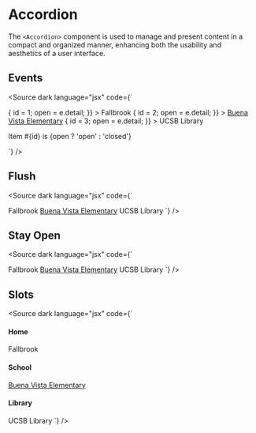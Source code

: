 
<Meta title="Components/Accordion" />

# Accordion

The `<Accordion>` component is used to manage and present content in a compact and organized manner, enhancing both the usability and aesthetics of a user interface.

<Canvas>
  <Story of={AccordionStories.Basic} />
</Canvas>

<Controls of={AccordionStories.Basic} />

## Events
<Canvas withSource="none">
  <Story of={AccordionStories.Events} />
</Canvas>

<Source dark language="jsx" code={`
<script lang="ts">

  let id = 1;
  let open = true;

  const toggle = (...args) => {
    console.log('toggle', ...args);
  };
</script>

<Accordion on:toggle={toggle}>
  <AccordionItem
    active
    header="Home"
    on:toggle={(e) => {
      id = 1;
      open = e.detail;
    }}
  >
    Fallbrook
  </AccordionItem>
  <AccordionItem
    header="School"
    on:toggle={(e) => {
      id = 2;
      open = e.detail;
    }}
  >
    <a href="#home">Buena Vista Elementary</a>
  </AccordionItem>
  <AccordionItem
    header="Library"
    on:toggle={(e) => {
      id = 3;
      open = e.detail;
    }}
  >
    UCSB Library
  </AccordionItem>
</Accordion>

<p>Item #{id} is {open ? 'open' : 'closed'}</p>
`} />

## Flush
<Canvas withSource="none">
  <Story of={AccordionStories.Flush} />
</Canvas>

<Source dark language="jsx" code={`
<script lang="ts">
</script>

<Accordion flush>
  <AccordionItem header="Home">Fallbrook</AccordionItem>
  <AccordionItem header="School">
    <a href="#home">Buena Vista Elementary</a>
  </AccordionItem>
  <AccordionItem header="Library">UCSB Library</AccordionItem>
</Accordion>
`} />

## Stay Open
<Canvas withSource="none">
  <Story of={AccordionStories.StayOpen} />
</Canvas>

<Source dark language="jsx" code={`
<script lang="ts">
</script>

<Accordion stayOpen>
  <AccordionItem header="Home">Fallbrook</AccordionItem>
  <AccordionItem header="School">
    <a href="#home">Buena Vista Elementary</a>
  </AccordionItem>
  <AccordionItem header="Library">UCSB Library</AccordionItem>
</Accordion>
`} />

## Slots
<Canvas withSource="none">
  <Story of={AccordionStories.Slots} />
</Canvas>

<Source dark language="jsx" code={`
<script lang="ts">
</script>

<Accordion>
  <AccordionItem active>
    <h4 class="m-0" slot="header">Home</h4>
    Fallbrook
  </AccordionItem>
  <AccordionItem>
    <h4 class="m-0" slot="header">School</h4>
    <a href="#home">Buena Vista Elementary</a>
  </AccordionItem>
  <AccordionItem>
    <h4 class="m-0" slot="header">Library</h4>
    UCSB Library
  </AccordionItem>
</Accordion>
`} />

